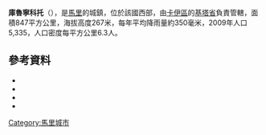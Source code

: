 '''庫魯寧科托'''（{{lang-fr|Kourouninkoto}}），是[[馬里|馬里]]的城鎮，位於該國西部，由[[卡伊區|卡伊區]]的[[基塔省|基塔省]]負責管轄，面積847平方公里，海拔高度267米，每年平均降雨量約350毫米，2009年人口5,335，人口密度每平方公里6.3人。

==參考資料==
*{{citation|contribution=Common and Fundamental Operational Datasets Registry: Mali |publisher=United Nations Office for the Coordination of Humanitarian Affairs |url=http://cod.humanitarianresponse.info/country-region/mali |deadurl=yes |archiveurl=https://web.archive.org/web/20121214211137/http://cod.humanitarianresponse.info/country-region/Mali |archivedate=2012-12-14 }}
*{{citation
 |url         = http://instat.gov.ml/documentation/kayes.pdf
 |publisher   = République de Mali: Institut National de la Statistique
 |title       = Resultats Provisoires RGPH 2009 (Région de Kayes)
 |language    = fr
 |deadurl     = yes
 |archiveurl  = https://www.webcitation.org/6AnXrhnbD?url=http://instat.gov.ml/documentation/kayes.pdf
 |archivedate = 2012-09-19
}}
*{{citation|contribution=Common and Fundamental Operational Datasets Registry: Mali |publisher=United Nations Office for the Coordination of Humanitarian Affairs |url=http://cod.humanitarianresponse.info/country-region/mali |deadurl=yes |archiveurl=https://web.archive.org/web/20121214211137/http://cod.humanitarianresponse.info/country-region/Mali |archivedate=2012-12-14 }}
*{{citation | title=Plan de Sécurité Alimentaire Commune Rurale de Kourouninkoto 2007-2011 | publisher=Commissariat à la Sécurité Alimentaire, République du Mali, USAID-Mali | year=2006 | url=http://www.aec.msu.edu/fs2/mali_fd_strtgy/plans/kayes/kita/psa_kourouninkoto.pdf | language=fr | deadurl=yes | archiveurl=https://web.archive.org/web/20120617061014/http://www.aec.msu.edu/fs2/mali_fd_strtgy/plans/kayes/kita/psa_kourouninkoto.pdf | archivedate=2012年6月17日 | df= }}

{{Coord|13|51|28|N|9|34|37|W|display=title}}

{{卡伊區}}

[[Category:馬里城市|Category:馬里城市]]


{{Mali-geo-stub}}